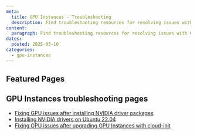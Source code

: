 ```yaml
---
meta:
  title: GPU Instances - Troubleshooting
  description: Find troubleshooting resources for resolving issues with GPU Instances.
content:
  paragraph: Find troubleshooting resources for resolving issues with GPU Instances.
dates:
  posted: 2025-03-10
categories:
  - gpu-instances
---
```


<ProductHeader
  productName="GPU Instances troubleshooting"
  productLogo="instances"
  description="Learn how to fix common issues with Scaleway GPU Instances."
/>

## Featured Pages

<Grid>
    <DefaultCard
      title="Instances FAQ"
      description="General info on Scaleway Instances."
      url="/faq/instances/"
      label="See more"
    />
    <DefaultCard
      title="Choosing the right GPU Instance type"
      description="Select the best GPU Instance for your needs."
      url="/gpu/reference-content/choosing-gpu-instance-type/"
      label="See more"
    />
    <DefaultCard
      title="GPU Instances internet and Block Storage bandwidth overview"
      description="Bandwidth details for GPU Instances."
      url="/gpu/reference-content/gpu-instances-bandwidth-overview/"
      label="See more"
    />
</Grid>
<Grid>
    <DefaultCard
      title="NVIDIA GPU time-slicing with Kubernetes"
      description="Share a GPU across Kubernetes pods."
      url="/gpu/reference-content/kubernetes-gpu-time-slicing/"
      label="See more"
    />
    <DefaultCard
      title="Installing NVIDIA drivers on Ubuntu 22.04"
      description="Manually install NVIDIA drivers on Ubuntu."
      url="/gpu/troubleshooting/install-nvidia-drivers-ubuntu/"
      label="See more"
    />
    <DefaultCard
      title="Docker AI images"
      description="Ready-to-use AI Docker images."
      url="/gpu/reference-content/docker-images/"
      label="See more"
    />
</Grid>

## GPU Instances troubleshooting pages

- [Fixing GPU issues after installing NVIDIA driver packages](/gpu/troubleshooting/fix-driver-issues/)
- [Installing NVIDIA drivers on Ubuntu 22.04](/gpu/troubleshooting/install-nvidia-drivers-ubuntu/)
- [Fixing GPU issues after upgrading GPU Instances with cloud-init](/gpu/troubleshooting/updating-gpu-instance-with-cloud-init/)